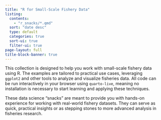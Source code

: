 ```yaml
---
title: "R for Small-Scale Fishery Data"
listing:
  contents: 
    - "r_snacks/*.qmd"
  sort: "date desc"
  type: default
  categories: true
  sort-ui: true
  filter-ui: true
page-layout: full
title-block-banner: true
---
```


This collection is designed to help you work with small-scale fishery data using R. The examples are tailored to practical use cases, leveraging `ggplot2` and other tools to analyze and visualize fisheries data. All code can be run interactively in your browser using `quarto-live`, meaning no installation is necessary to start learning and applying these techniques.

These data science "snacks" are meant to provide you with hands-on experience for working with real-world fishery datasets. They can serve as quick, practical insights or as stepping stones to more advanced analysis in fisheries research.
